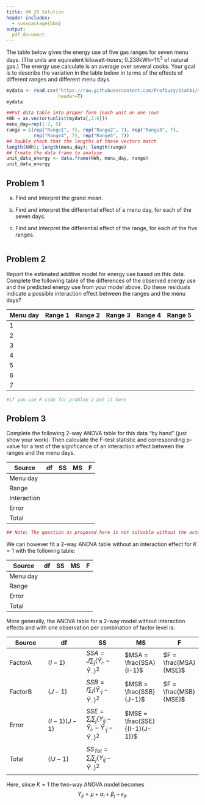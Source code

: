 ```yaml
---
title: HW 20 Solution
header-includes:
  - \usepackage{bbm}
output:
  pdf_document
---
```


The table below gives the energy use of five gas ranges for seven menu days. (The units are equivalent kilowatt-hours; 0.238kWh=1ft$^3$ of natural gas.) The energy use calculate is an average over several cooks. Your goal is to describe the variation in the table below in terms of the effects of different ranges and different menu days. 


```r
mydata <- read.csv("https://raw.githubusercontent.com/ProfSuzy/Stat61/main/gasranges.csv", 
                   header=T)
mydata
```

```r
##Put data table into proper form (each unit on one row)
kWh = as.vector(unlist(mydata[,2:6]))
menu_day=rep(1:7, 5)
range = c(rep("Range1", 7), rep("Range2", 7), rep("Range3", 7), 
          rep("Range4", 7), rep("Range5", 7))
## Double check that the lengths of these vectors match 
length(kWh); length(menu_day); length(range)
## Create the data frame to analyze 
unit_data_energy <- data.frame(kWh, menu_day, range)
unit_data_energy
```
 
## Problem 1 

(a) Find and interpret the grand mean. 

(b) Find and interpret the differential effect of a menu day, for each of the seven days. 

(c) Find and interpret the differential effect of the range, for each of the five ranges. 

```r

```


\pagebreak 
## Problem 2 

Report the estimated additive model for energy use based on this data. Complete the following table of the differences of the observed energy use and the predicted energy use from your model above. Do these residuals indicate a possible interaction effect between the ranges and the menu days? 

| Menu day | Range 1 | Range 2 | Range 3 | Range 4 | Range 5 | 
| --- | --- | --- | --- | --- | --- |
| 1 |   |   |   |   |   |
| 2 |   |   |   |   |   |
| 3 |   |   |   |   |   |
| 4 |   |   |   |   |   |
| 5 |   |   |   |   |   |
| 6 |   |   |   |   |   |
| 7 |   |   |   |   |   |
 

```r
#if you use R code for problem 2 put it here
``` 
 
\pagebreak 
## Problem 3 

Complete the following 2-way ANOVA table for this data "by hand" (just show your work). Then calculate the F-test statistic and corresponding p-value for a test of the significance of an interaction effect between the ranges and the menu days. 


| Source | df | SS | MS | F | 
| --- | --- | --- | --- | --- |
| Menu day |   |   |   |   | 
| Range |    |   |   |   |
| Interaction |    |   |   |   |
| Error |    |   |   |   |
| Total |   |   |   |   |


```r
## Note: The question as proposed here is not solvable without the actual data.

```

We can however fit a 2-way ANOVA table without an interaction effect for $K=1$ with the following table: 

| Source | df | SS | MS | F | 
| --- | --- | --- | --- | --- |
| Menu day |    |   |   |   | 
| Range    |    |   |   |   |
| Error    |    |   |   |   |
| Total    |    |   |   |   |


More generally, the ANOVA table for a 2-way model without interaction effects and with one observation per combination of factor level is:

| Source | df | SS | MS | F | 
| --- | --- | --- | --- | --- |
| FactorA |  $(I-1)$  | $SSA = J \sum_{j} (\bar{Y}_{i\cdot} - \bar{Y}_{\cdot \cdot})^2$  |  $MSA = \frac{SSA}{I-1}$ | $F = \frac{MSA}{MSE}$  | 
| FactorB |  $(J-1)$     | $SSB = I\sum_i (\bar{Y}_{\cdot j} - \bar{Y}_{\cdot \cdot})^2$  |  $MSB = \frac{SSB}{J-1}$ | $F = \frac{MSB}{MSE}$  |
| Error   | $(I-1)(J-1)$ | $SSE = \sum_i \sum_j (Y_{ij} - \bar{Y}_{i \cdot} - \bar{Y}_{\cdot j} - \bar{Y}_{\cdot \cdot})^2$  |  $MSE = \frac{SSE}{(I-1)(J-1)}$ |   |
| Total   | $(IJ-1)$     | $SS_{Tot} = \sum_i \sum_j (Y_{i j} - \bar{Y}_{\cdot \cdot})^2$   |   |   |
      
Here, since $K=1$ the two-way ANOVA model becomes 
$$Y_{ij} = \mu + \alpha_{i} + \beta_{j} + \epsilon_{ij}.$$


